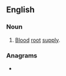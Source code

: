 ==English==

===Noun===
{{en-noun|vascular stromata}}

# [[blood|Blood]] [[root]] [[supply]].

===Anagrams===
* {{anagrams|en|a=aaaclmorrsstuv|stromavascular}}